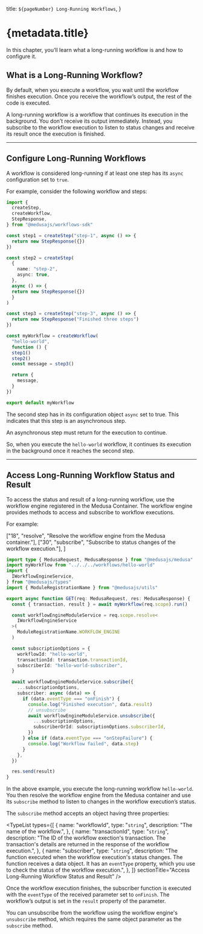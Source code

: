 
  title: `${pageNumber} Long-Running Workflows`,
}

# {metadata.title}

In this chapter, you’ll learn what a long-running workflow is and how to configure it.

## What is a Long-Running Workflow?

By default, when you execute a workflow, you wait until the workflow finishes execution. Once you receive the workflow’s output, the rest of the code is executed.

A long-running workflow is a workflow that continues its execution in the background. You don’t receive its output immediately. Instead, you subscribe to the workflow execution to listen to status changes and receive its result once the execution is finished.

---

## Configure Long-Running Workflows

A workflow is considered long-running if at least one step has its `async` configuration set to `true`.

For example, consider the following workflow and steps:

```ts title="src/workflows/hello-world.ts" highlights={[["14"]]} collapsibleLines="1-10" expandButtonLabel="Show More"
import { 
  createStep,  
  createWorkflow,
  StepResponse,
} from "@medusajs/workflows-sdk"

const step1 = createStep("step-1", async () => {
  return new StepResponse({})
})

const step2 = createStep(
  {
    name: "step-2",
    async: true,
  },
  async () => {
  return new StepResponse({})
  }
)

const step3 = createStep("step-3", async () => {
  return new StepResponse("Finished three steps")
})

const myWorkflow = createWorkflow(
  "hello-world", 
  function () {
  step1()
  step2()
  const message = step3()

  return {
    message,
  }
})

export default myWorkflow
```

The second step has in its configuration object `async` set to true. This indicates that this step is an asynchronous step.

<Note title="Important">

An asynchronous step must return for the execution to continue.

</Note>

So, when you execute the `hello-world` workflow, it continues its execution in the background once it reaches the second step.

---

## Access Long-Running Workflow Status and Result

To access the status and result of a long-running workflow, use the workflow engine registered in the Medusa Container. The workflow engine provides methods to access and subscribe to workflow executions.

For example:

  ["18", "resolve", "Resolve the workflow engine from the Medusa container."],
  ["30", "subscribe", "Subscribe to status changes of the workflow execution."],
]

```ts title="src/api/store/workflows/route.ts" highlights={highlights} collapsibleLines="1-11" expandButtonLabel="Show Imports"
import type { MedusaRequest, MedusaResponse } from "@medusajs/medusa"
import myWorkflow from "../../../workflows/hello-world"
import { 
  IWorkflowEngineService,
} from "@medusajs/types"
import { ModuleRegistrationName } from "@medusajs/utils"

export async function GET(req: MedusaRequest, res: MedusaResponse) {
  const { transaction, result } = await myWorkflow(req.scope).run()

  const workflowEngineModuleService = req.scope.resolve<
    IWorkflowEngineService
  >(
    ModuleRegistrationName.WORKFLOW_ENGINE
  )

  const subscriptionOptions = {
    workflowId: "hello-world",
    transactionId: transaction.transactionId,
    subscriberId: "hello-world-subscriber",
  }

  await workflowEngineModuleService.subscribe({
    ...subscriptionOptions,
    subscriber: async (data) => {
      if (data.eventType === "onFinish") {
        console.log("Finished execution", data.result)
        // unsubscribe
        await workflowEngineModuleService.unsubscribe({
          ...subscriptionOptions,
          subscriberOrId: subscriptionOptions.subscriberId,
        })
      } else if (data.eventType === "onStepFailure") {
        console.log("Workflow failed", data.step)
      }
    },
  })

  res.send(result)
}
```

In the above example, you execute the long-running workflow `hello-world`. You then resolve the workflow engine from the Medusa container and use its `subscribe` method to listen to changes in the workflow execution’s status.

The `subscribe` method accepts an object having three properties:

<TypeList
  types={[
    {
      name: "workflowId",
      type: "`string`",
      description: "The name of the workflow.",
    },
    {
      name: "transactionId",
      type: "`string`",
      description:
        "The ID of the workflow exection's transaction. The transaction's details are returned in the response of the workflow execution.",
    },
    {
      name: "subscriber",
      type: "`string`",
      description:
        "The function executed when the workflow execution's status changes.  The function receives a data object. It has an `eventType` property, which you use to check the status of the workflow execution.",
    },
  ]}
  sectionTitle="Access Long-Running Workflow Status and Result"
/>

Once the workflow execution finishes, the subscriber function is executed with the `eventType` of the received parameter set to `onFinish`. The workflow’s output is set in the `result` property of the parameter.

You can unsubscribe from the workflow using the workflow engine's `unsubscribe` method, which requires the same object parameter as the `subscribe` method.